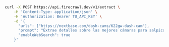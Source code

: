 ```bash cURL
curl -X POST https://api.firecrawl.dev/v1/extract \
    -H 'Content-Type: application/json' \
    -H 'Authorization: Bearer TU_API_KEY' \
    -d '{
      "urls": ["https://nextbase.com/dash-cams/622gw-dash-cam"],
      "prompt": "Extrae detalles sobre las mejores cámaras para salpicadero, incluidos precios, características, pros y contras, y reseñas.",
      "enableWebSearch": true
    }'
```
